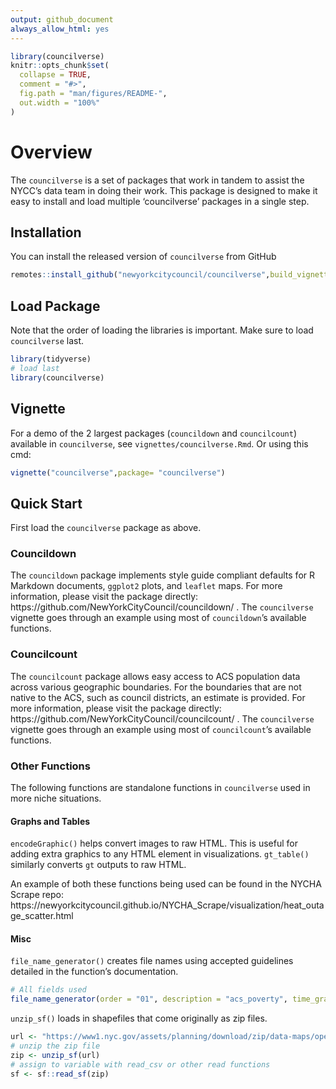 ```yaml
---
output: github_document
always_allow_html: yes
---
```


<!-- README.md is generated from README.Rmd. Please edit that file -->

```r
library(councilverse)
knitr::opts_chunk$set(
  collapse = TRUE,
  comment = "#>",
  fig.path = "man/figures/README-",
  out.width = "100%"
)
```

# Overview

The `councilverse` is a set of packages that work in tandem to assist the NYCC's data team in doing their work. This package is designed to make it easy to install and load multiple 'councilverse' packages in a single step.

## Installation

You can install the released version of `councilverse` from GitHub

``` r
remotes::install_github("newyorkcitycouncil/councilverse",build_vignettes = TRUE)
```

## Load Package

Note that the order of loading the libraries is important. Make sure to load `councilverse` last.

```r
library(tidyverse)
# load last
library(councilverse)
```

## Vignette

For a demo of the 2 largest packages (`councildown` and `councilcount`) available in `councilverse`, see `vignettes/councilverse.Rmd`. Or using this cmd:

``` r
vignette("councilverse",package= "councilverse")
```

## Quick Start

First load the `councilverse` package as above.

### Councildown
The `councildown` package implements style guide compliant defaults for R Markdown documents, `ggplot2` plots, and `leaflet` maps. For more information, please visit the package directly: https://github.com/NewYorkCityCouncil/councildown/ . The `councilverse` vignette goes through an example using most of `councildown`'s available functions.

### Councilcount
The `councilcount` package allows easy access to ACS population data across various geographic boundaries. For the boundaries that are not native to the ACS, such as council districts, an estimate is provided. For more information, please visit the package directly: https://github.com/NewYorkCityCouncil/councilcount/ . The `councilverse` vignette goes through an example using most of `councilcount`'s available functions.

### Other Functions
The following functions are standalone functions in `councilverse` used in more niche situations.

#### Graphs and Tables
`encodeGraphic()` helps convert images to raw HTML. This is useful for adding extra graphics to any HTML element in visualizations. `gt_table()` similarly converts `gt` outputs to raw HTML. 

An example of both these functions being used can be found in the NYCHA Scrape repo: https://newyorkcitycouncil.github.io/NYCHA_Scrape/visualization/heat_outage_scatter.html

#### Misc
`file_name_generator()` creates file names using accepted guidelines detailed in the function's documentation. 
```r
# All fields used
file_name_generator(order = "01", description = "acs_poverty", time_granularity = "daily", disaggregation_categories = c("cd", "race"), date_year = 2018, file_extension = ".R",... = "example")
```

`unzip_sf()` loads in shapefiles that come originally as zip files.
```r
url <- "https://www1.nyc.gov/assets/planning/download/zip/data-maps/open-data/nyct2020_22a.zip"
# unzip the zip file
zip <- unzip_sf(url)
# assign to variable with read_csv or other read functions
sf <- sf::read_sf(zip)
```

 
 





